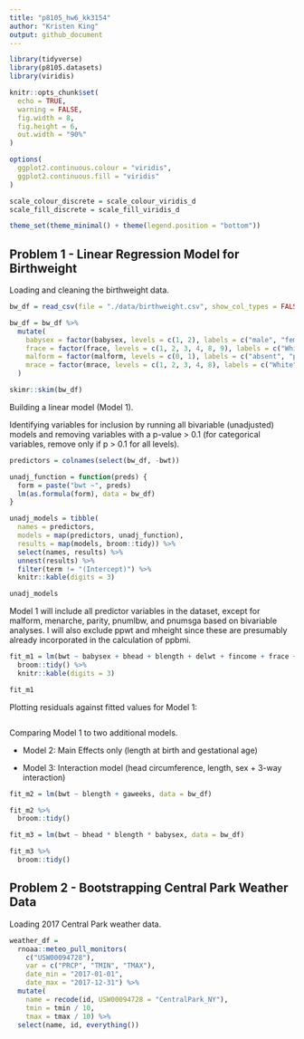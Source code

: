 ```yaml
---
title: "p8105_hw6_kk3154"
author: "Kristen King"
output: github_document
---
```


```r
library(tidyverse)
library(p8105.datasets)
library(viridis)

knitr::opts_chunk$set(
  echo = TRUE, 
  warning = FALSE, 
  fig.width = 8, 
  fig.height = 6, 
  out.width = "90%"
)

options(
  ggplot2.continuous.colour = "viridis", 
  ggplot2.continuous.fill = "viridis"
)

scale_colour_discrete = scale_colour_viridis_d
scale_fill_discrete = scale_fill_viridis_d

theme_set(theme_minimal() + theme(legend.position = "bottom"))
```

## Problem 1 - Linear Regression Model for Birthweight

Loading and cleaning the birthweight data.

```r
bw_df = read_csv(file = "./data/birthweight.csv", show_col_types = FALSE)

bw_df = bw_df %>% 
  mutate(
    babysex = factor(babysex, levels = c(1, 2), labels = c("male", "female")), 
    frace = factor(frace, levels = c(1, 2, 3, 4, 8, 9), labels = c("White", "Black", "Asian", "Puerto Rican", "Other", "Unknown")),
    malform = factor(malform, levels = c(0, 1), labels = c("absent", "present")), 
    mrace = factor(mrace, levels = c(1, 2, 3, 4, 8), labels = c("White", "Black", "Asian", "Puerto Rican", "Other")) 
  )

skimr::skim(bw_df)
```

Building a linear model (Model 1).

Identifying variables for inclusion by running all bivariable (unadjusted) models and removing variables with a p-value > 0.1 (for categorical variables, remove only if p > 0.1 for all levels).

```r
predictors = colnames(select(bw_df, -bwt))

unadj_function = function(preds) {
  form = paste("bwt ~", preds)
  lm(as.formula(form), data = bw_df)
}

unadj_models = tibble(
  names = predictors, 
  models = map(predictors, unadj_function), 
  results = map(models, broom::tidy)) %>% 
  select(names, results) %>% 
  unnest(results) %>% 
  filter(term != "(Intercept)") %>% 
  knitr::kable(digits = 3)

unadj_models
```

Model 1 will include all predictor variables in the dataset, except for malform, menarche, parity, pnumlbw, and pnumsga based on bivariable analyses. I will also exclude ppwt and mheight since these are presumably already incorporated in the calculation of ppbmi.

```r
fit_m1 = lm(bwt ~ babysex + bhead + blength + delwt + fincome + frace + gaweeks + momage + mrace + ppbmi + smoken + wtgain, data = bw_df) %>% 
  broom::tidy() %>% 
  knitr::kable(digits = 3)

fit_m1
```

Plotting residuals against fitted values for Model 1:

```r

```

Comparing Model 1 to two additional models.

* Model 2: Main Effects only (length at birth and gestational age)

* Model 3: Interaction model (head circumference, length, sex + 3-way interaction)

```r
fit_m2 = lm(bwt ~ blength + gaweeks, data = bw_df)

fit_m2 %>% 
  broom::tidy()

fit_m3 = lm(bwt ~ bhead * blength * babysex, data = bw_df)

fit_m3 %>% 
  broom::tidy()
```

## Problem 2 - Bootstrapping Central Park Weather Data

Loading 2017 Central Park weather data.

```r
weather_df = 
  rnoaa::meteo_pull_monitors(
    c("USW00094728"),
    var = c("PRCP", "TMIN", "TMAX"), 
    date_min = "2017-01-01",
    date_max = "2017-12-31") %>%
  mutate(
    name = recode(id, USW00094728 = "CentralPark_NY"),
    tmin = tmin / 10,
    tmax = tmax / 10) %>%
  select(name, id, everything())
```



